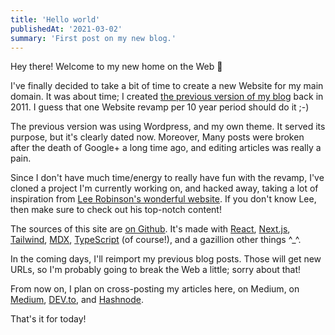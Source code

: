 ```yaml
---
title: 'Hello world'
publishedAt: '2021-03-02'
summary: 'First post on my new blog.'
---
```


Hey there! Welcome to my new home on the Web 🎉

I've finally decided to take a bit of time to create a new Website for my main domain. It was about time; I created [the previous version of my blog](https://github.com/dsebastien/midnightlight) back in 2011. I guess that one Website revamp per 10 year period should do it ;-)

The previous version was using Wordpress, and my own theme. It served its purpose, but it's clearly dated now. Moreover, Many posts were broken after the death of Google+ a long time ago, and editing articles was really a pain.

Since I don't have much time/energy to really have fun with the revamp, I've cloned a project I'm currently working on, and hacked away, taking a lot of inspiration from [Lee Robinson's wonderful website](https://leerob.io/). If you don't know Lee, then make sure to check out his top-notch content!

The sources of this site are [on Github](https://github.com/dsebastien/website-dsebastien). It's made with [React](https://reactjs.org/), [Next.js](https://nextjs.org/), [Tailwind](https://tailwindcss.com/), [MDX](https://mdxjs.com/), [TypeScript](https://www.typescriptlang.org/) (of course!), and a gazillion other things ^\_^.

In the coming days, I'll reimport my previous blog posts. Those will get new URLs, so I'm probably going to break the Web a little; sorry about that!

From now on, I plan on cross-posting my articles here, on Medium, on [Medium](http://dsebastien.medium.com), [DEV.to](https://dev.to/dsebastien), and [Hashnode](https://dsebastien.hashnode.dev).

That's it for today!

<TwitterFollowButton username="dSebastien" size="large" />
